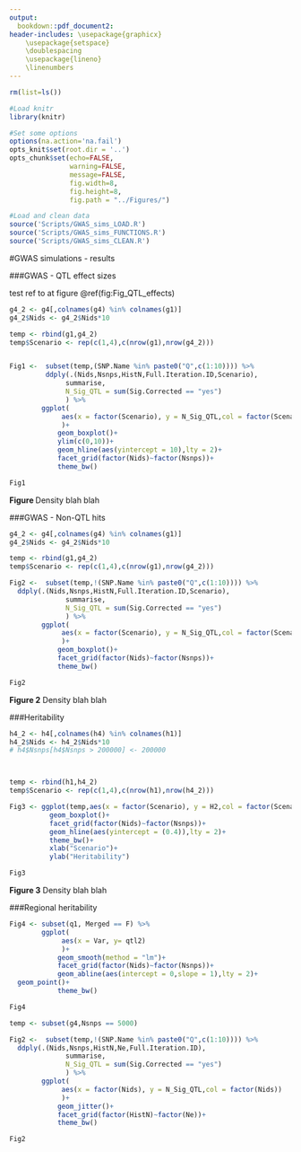 ```yaml
---
output:
  bookdown::pdf_document2:
header-includes: \usepackage{graphicx}
    \usepackage{setspace}
    \doublespacing
    \usepackage{lineno}
    \linenumbers
---
```

```r

rm(list=ls())

#Load knitr 
library(knitr)

#Set some options
options(na.action='na.fail')
opts_knit$set(root.dir = '..')
opts_chunk$set(echo=FALSE,
               warning=FALSE,
               message=FALSE,
               fig.width=8,
               fig.height=8,
               fig.path = "../Figures/")

```

```r

#Load and clean data
source('Scripts/GWAS_sims_LOAD.R')
source('Scripts/GWAS_sims_FUNCTIONS.R')
source('Scripts/GWAS_sims_CLEAN.R')

```


#GWAS simulations - results


\pagebreak

###GWAS - QTL effect sizes

test ref to at figure \@ref(fig:Fig_QTL_effects)

```r
g4_2 <- g4[,colnames(g4) %in% colnames(g1)]
g4_2$Nids <- g4_2$Nids*10

temp <- rbind(g1,g4_2)
temp$Scenario <- rep(c(1,4),c(nrow(g1),nrow(g4_2)))


Fig1 <-  subset(temp,(SNP.Name %in% paste0("Q",c(1:10)))) %>%
         ddply(.(Nids,Nsnps,HistN,Full.Iteration.ID,Scenario),
              summarise,
              N_Sig_QTL = sum(Sig.Corrected == "yes")
              ) %>%
        ggplot(
             aes(x = factor(Scenario), y = N_Sig_QTL,col = factor(Scenario))
             )+
            geom_boxplot()+
            ylim(c(0,10))+
            geom_hline(aes(yintercept = 10),lty = 2)+
            facet_grid(factor(Nids)~factor(Nsnps))+
            theme_bw()

Fig1

```
**Figure ** Density blah blah

\pagebreak

###GWAS - Non-QTL hits

```r
g4_2 <- g4[,colnames(g4) %in% colnames(g1)]
g4_2$Nids <- g4_2$Nids*10

temp <- rbind(g1,g4_2)
temp$Scenario <- rep(c(1,4),c(nrow(g1),nrow(g4_2)))

Fig2 <-  subset(temp,!(SNP.Name %in% paste0("Q",c(1:10)))) %>%
  ddply(.(Nids,Nsnps,HistN,Full.Iteration.ID,Scenario),
              summarise,
              N_Sig_QTL = sum(Sig.Corrected == "yes")
              ) %>%
        ggplot(
             aes(x = factor(Scenario), y = N_Sig_QTL,col = factor(Scenario))
             )+
            geom_boxplot()+
            facet_grid(factor(Nids)~factor(Nsnps))+
            theme_bw()

Fig2

```
**Figure 2** Density blah blah

\pagebreak



###Heritability

```r
h4_2 <- h4[,colnames(h4) %in% colnames(h1)]
h4_2$Nids <- h4_2$Nids*10
# h4$Nsnps[h4$Nsnps > 200000] <- 200000



temp <- rbind(h1,h4_2)
temp$Scenario <- rep(c(1,4),c(nrow(h1),nrow(h4_2)))

Fig3 <- ggplot(temp,aes(x = factor(Scenario), y = H2,col = factor(Scenario)))+
          geom_boxplot()+
          facet_grid(factor(Nids)~factor(Nsnps))+
          geom_hline(aes(yintercept = (0.4)),lty = 2)+
          theme_bw()+
          xlab("Scenario")+
          ylab("Heritability")

Fig3

```
**Figure 3** Density blah blah


###Regional heritability

```r

Fig4 <- subset(q1, Merged == F) %>%
        ggplot(
             aes(x = Var, y= qtl2)
             )+
            geom_smooth(method = "lm")+
            facet_grid(factor(Nids)~factor(Nsnps))+
            geom_abline(aes(intercept = 0,slope = 1),lty = 2)+
  geom_point()+
            theme_bw()

Fig4

```




```r

temp <- subset(g4,Nsnps == 5000)

Fig2 <-  subset(temp,!(SNP.Name %in% paste0("Q",c(1:10)))) %>%
  ddply(.(Nids,Nsnps,HistN,Ne,Full.Iteration.ID),
              summarise,
              N_Sig_QTL = sum(Sig.Corrected == "yes")
              ) %>%
        ggplot(
             aes(x = factor(Nids), y = N_Sig_QTL,col = factor(Nids))
             )+
            geom_jitter()+
            facet_grid(factor(HistN)~factor(Ne))+
            theme_bw()

Fig2


```

